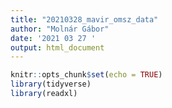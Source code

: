```yaml
---
title: "20210328_mavir_omsz_data"
author: "Molnár Gábor"
date: '2021 03 27 '
output: html_document
---
```


```r
knitr::opts_chunk$set(echo = TRUE)
library(tidyverse)
library(readxl)
```

